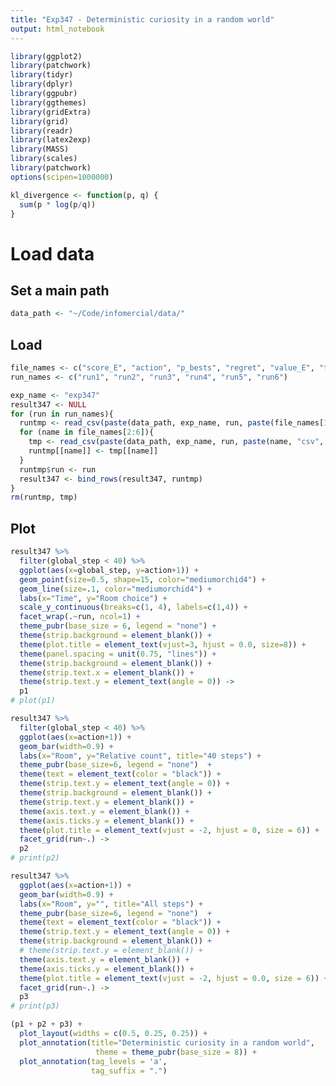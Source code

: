 ```yaml
---
title: "Exp347 - Deterministic curiosity in a random world"
output: html_notebook
---
```


```r
library(ggplot2)
library(patchwork)
library(tidyr)
library(dplyr)
library(ggpubr)
library(ggthemes)
library(gridExtra)
library(grid)
library(readr)
library(latex2exp)
library(MASS) 
library(scales)
library(patchwork)
options(scipen=1000000)

kl_divergence <- function(p, q) {
  sum(p * log(p/q))
}
```

# Load data
## Set a main path
```r
data_path <- "~/Code/infomercial/data/"
```

## Load
```r
file_names <- c("score_E", "action", "p_bests", "regret", "value_E", "ties")
run_names <- c("run1", "run2", "run3", "run4", "run5", "run6")

exp_name <- "exp347"
result347 <- NULL
for (run in run_names){
  runtmp <- read_csv(paste(data_path, exp_name, run, paste(file_names[1], "csv", sep="."), sep="/"))
  for (name in file_names[2:6]){
    tmp <- read_csv(paste(data_path, exp_name, run, paste(name, "csv", sep="."), sep="/"))  
    runtmp[[name]] <- tmp[[name]]
  }
  runtmp$run <- run
  result347 <- bind_rows(result347, runtmp)  
}
rm(runtmp, tmp)
```

## Plot
```r
result347 %>% 
  filter(global_step < 40) %>% 
  ggplot(aes(x=global_step, y=action+1)) +
  geom_point(size=0.5, shape=15, color="mediumorchid4") + 
  geom_line(size=.1, color="mediumorchid4") +
  labs(x="Time", y="Room choice") +
  scale_y_continuous(breaks=c(1, 4), labels=c(1,4)) +
  facet_wrap(.~run, ncol=1) +
  theme_pubr(base_size = 6, legend = "none") +
  theme(strip.background = element_blank()) +
  theme(plot.title = element_text(vjust=3, hjust = 0.0, size=8)) +
  theme(panel.spacing = unit(0.75, "lines")) +
  theme(strip.background = element_blank()) +
  theme(strip.text.x = element_blank()) +
  theme(strip.text.y = element_text(angle = 0)) -> 
  p1
# plot(p1)

result347 %>% 
  filter(global_step < 40) %>% 
  ggplot(aes(x=action+1)) +
  geom_bar(width=0.9) + 
  labs(x="Room", y="Relative count", title="40 steps") +
  theme_pubr(base_size=6, legend = "none")  +
  theme(text = element_text(color = "black")) +
  theme(strip.text.y = element_text(angle = 0)) +
  theme(strip.background = element_blank()) +
  theme(strip.text.y = element_blank()) +
  theme(axis.text.y = element_blank()) +
  theme(axis.ticks.y = element_blank()) +
  theme(plot.title = element_text(vjust = -2, hjust = 0, size = 6)) +
  facet_grid(run~.) -> 
  p2
# print(p2)

result347 %>% 
  ggplot(aes(x=action+1)) +
  geom_bar(width=0.9) + 
  labs(x="Room", y="", title="All steps") +
  theme_pubr(base_size=6, legend = "none")  +
  theme(text = element_text(color = "black")) +
  theme(strip.text.y = element_text(angle = 0)) +
  theme(strip.background = element_blank()) +
  # theme(strip.text.y = element_blank()) +
  theme(axis.text.y = element_blank()) +
  theme(axis.ticks.y = element_blank()) +
  theme(plot.title = element_text(vjust = -2, hjust = 0.0, size = 6)) +
  facet_grid(run~.) -> 
  p3
# print(p3)

(p1 + p2 + p3) + 
  plot_layout(widths = c(0.5, 0.25, 0.25)) +
  plot_annotation(title="Deterministic curiosity in a random world", 
                   theme = theme_pubr(base_size = 8)) +
  plot_annotation(tag_levels = 'a',
                  tag_suffix = ".")
  
```
